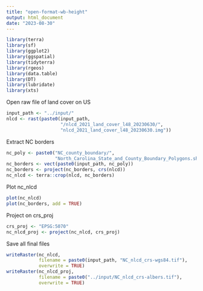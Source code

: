 ```yaml
---
title: "open-format-wb-height"
output: html_document
date: "2023-08-30"
---
```


```r
library(terra)
library(sf)
library(ggplot2)
library(ggspatial)
library(tidyterra)
library(rgeos)
library(data.table)
library(DT)
library(lubridate)
library(xts)
```


Open raw file of land cover on US 

```r
input_path <- "../input/"
nlcd <- rast(paste0(input_path,
                    "/nlcd_2021_land_cover_l48_20230630/",
                    "nlcd_2021_land_cover_l48_20230630.img"))
```

Extract NC borders

```r
nc_poly <- paste0("NC_county_boundary/",
                  "North_Carolina_State_and_County_Boundary_Polygons.shp")
nc_borders <- vect(paste0(input_path, nc_poly))
nc_borders <- project(nc_borders, crs(nlcd))
nc_nlcd <- terra::crop(nlcd, nc_borders)
```

Plot nc_nlcd


```r
plot(nc_nlcd)
plot(nc_borders, add = TRUE)
```


Project on crs_proj

```r
crs_proj <- "EPSG:5070"
nc_nlcd_proj <- project(nc_nlcd, crs_proj)
```

Save all final files

```r
writeRaster(nc_nlcd,
            filename = paste0(input_path, "NC_nlcd_crs-wgs84.tif"),
            overwrite = TRUE)
writeRaster(nc_nlcd_proj,
            filename = paste0("../input/NC_nlcd_crs-albers.tif"),
            overwrite = TRUE)
```
